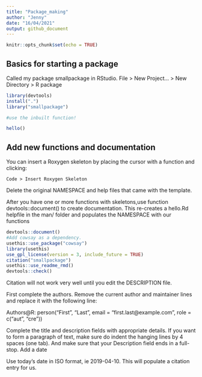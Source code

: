 ```yaml
---
title: "Package_making"
author: "Jenny"
date: "16/04/2021"
output: github_document
---
```


```r
knitr::opts_chunk$set(echo = TRUE)
```

## Basics for starting a package

Called my package smallpackage in RStudio.
File > New Project… > New Directory > R package  

```r
library(devtools)
install(".")
library("smallpackage")

#use the inbuilt function!

hello()
```

## Add new functions and documentation

You can insert a Roxygen skeleton by placing the cursor with a function and clicking:

    Code > Insert Roxygen Skeleton

Delete the original NAMESPACE and help files that came with the template.

After you have one or more functions with skeletons,use function devtools::document() to create documentation. This re-creates a hello.Rd helpfile in the man/ folder and populates the NAMESPACE with our functions

```r
devtools::document()
#Add cowsay as a dependency.
usethis::use_package("cowsay")
library(usethis)
use_gpl_license(version = 3, include_future = TRUE)
citation("smallpackage")
usethis::use_readme_rmd()
devtools::check()
```

Citation will not work very well until you edit the DESCRIPTION file.

First complete the authors. Remove the current author and maintainer lines and replace it with the following line:

Authors@R: person("First", "Last", email = "first.last@example.com", role = c("aut", "cre"))

Complete the title and description fields with appropriate details. If you want to form a paragraph of text, make sure do indent the hanging lines by 4 spaces (one tab). And make sure that your Description field ends in a full-stop.
Add a date

Use today’s date in ISO format, ie 2019-04-10. This will populate a citation entry for us.
